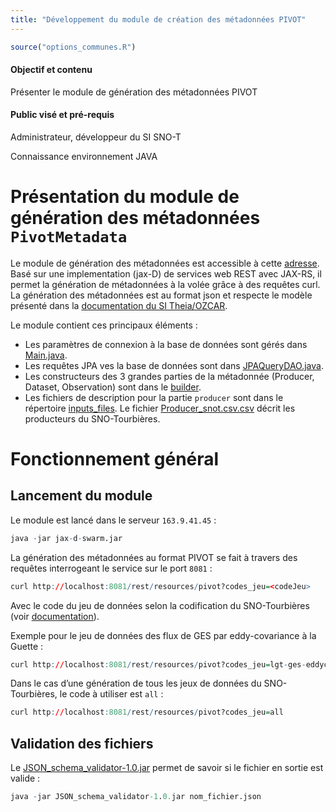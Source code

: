```yaml
---
title: "Développement du module de création des métadonnées PIVOT"
---
```


```r
source("options_communes.R")
```

<div class="alert alert-success" role="alert">
  <h4 class="alert-heading">**Objectif et contenu**</h4>
  <p>Présenter le module de génération des métadonnées PIVOT</p>
</div>

<div class="alert alert-info" role="alert">
  <h4 class="alert-heading">**Public visé et pré-requis**</h4>
  <p>Administrateur, développeur du SI SNO-T</p>
  <p>Connaissance environnement JAVA</p>
</div>

# Présentation du module de génération des métadonnées `PivotMetadata`

Le module de génération des métadonnées est accessible à cette [adresse](https://forge-osuc.cnrs-orleans.fr/projects/sie-sno-tourbiere/repository/revisions/master/show/Developpement/SI/app_snot/PivotMetadata). Basé sur une implementation (jax-D) de services web REST avec JAX-RS, il permet la génération de métadonnées à la volée grâce à des requêtes curl.
La génération des métadonnées est au format json et respecte le modèle présenté dans la [documentation du SI Theia/OZCAR](https://theia-ozcar.gricad-pages.univ-grenoble-alpes.fr/doc-producer/producer-documentation.html).

Le module contient ces principaux éléments : 

- Les paramètres de connexion à la base de données sont gérés dans [Main.java](https://forge-osuc.cnrs-orleans.fr/projects/sie-sno-tourbiere/repository/revisions/master/raw/Developpement/SI/app_snot/PivotMetadata/src/main/java/entry/Main.java).
- Les requêtes JPA ves la base de données sont dans [JPAQueryDAO.java](https://forge-osuc.cnrs-orleans.fr/projects/sie-sno-tourbiere/repository/revisions/master/raw/Developpement/SI/app_snot/PivotMetadata/src/main/java/moulinette/jpa/JPAQueryDAO.java).
- Les constructeurs des 3 grandes parties de la métadonnée (Producer, Dataset, Observation) sont dans le [builder](https://forge-osuc.cnrs-orleans.fr/projects/sie-sno-tourbiere/repository/revisions/master/show/Developpement/SI/app_snot/PivotMetadata/src/main/java/moulinette/builder).
- Les fichiers de description pour la partie `producer` sont dans le répertoire [inputs_files](https://forge-osuc.cnrs-orleans.fr/projects/sie-sno-tourbiere/repository/revisions/master/show/Developpement/SI/app_snot/PivotMetadata/src/main/resources/inputs_files). Le fichier [Producer_snot.csv.csv](https://forge-osuc.cnrs-orleans.fr/projects/sie-sno-tourbiere/repository/revisions/master/raw/Developpement/SI/app_snot/PivotMetadata/src/main/resources/inputs_files/Producer_snot.csv) décrit les producteurs du SNO-Tourbières.

# Fonctionnement général

## Lancement du module 
Le module est lancé dans le serveur `163.9.41.45` :

```r
java -jar jax-d-swarm.jar
```

La génération des métadonnées au format PIVOT se fait à travers des requêtes interrogeant le service sur le port `8081` :

```r
curl http://localhost:8081/rest/resources/pivot?codes_jeu=<codeJeu>
```

Avec <codeJeu> le code du jeu de données selon la codification du SNO-Tourbières (voir [documentation](https://sourcesup.renater.fr/www/si-snot/4_JeuxDonneesDOI.html)).

Exemple pour le jeu de données des flux de GES par eddy-covariance à la Guette : 

```r
curl http://localhost:8081/rest/resources/pivot?codes_jeu=lgt-ges-eddycovariance
```

Dans le cas d'une génération de tous les jeux de données du SNO-Tourbières, le code à utiliser est `all` : 

```r
curl http://localhost:8081/rest/resources/pivot?codes_jeu=all
```

## Validation des fichiers

Le [JSON_schema_validator-1.0.jar](https://forge-osuc.cnrs-orleans.fr/projects/sie-sno-tourbiere/repository/revisions/master/raw/Developpement/Scripts/JSON_schema_validator-1.0.jar) permet de savoir si le fichier en sortie est valide :

```r
java -jar JSON_schema_validator-1.0.jar nom_fichier.json
```